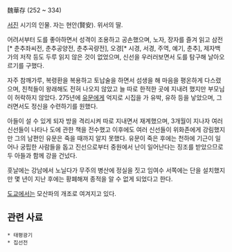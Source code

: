 魏華存
(252 ~ 334)

[[서진]] 시기의 인물. 자는 현안(賢安). 위서의 딸.

어려서부터 도를 좋아하면서 성격이 조용하고 공손했으며, 노자, 장자를 즐겨 읽고 삼전[* 춘추좌씨전, 춘추공양전, 춘추곡량전], 오경[* 시경, 서경, 주역, 예기, 춘추], 제자백가의 저작 등도 두루 읽지 않은 것이 없었으며, 신선을 우러러보면서 도를 탐구해 날아오르기를 구했다.

자주 참깨가루, 복령환을 복용하고 토납술을 하면서 섬생을 해 마음을 평온하게 다스렸으며, 친척들이 왕래해도 전혀 나오지 않았고 늘 따로 한적한 곳에 지내려 했지만 부모님이 허락하지 않았다. 275년에 [[유문]]에게 억지로 시집을 가 유박, 유하 등을 낳았으며, 그러면서도 정신을 수련하기를 원했다.

아들이 설 수 있게 되자 방을 격리시켜 따로 지내면서 재계했으며, 3개월이 지나자 여러 신선들이 나타나 도에 관한 책을 전수했고 이후에도 여러 신선들이 위화존에게 강림했지만 그의 남편인 유문은 죽을 때까지 알지 못했다. 유문이 죽은 후에는 천하에 기근이 일어나 궁핍한 사람들을 돕고 진선으로부터 중원에서 난이 일어난다는 징조를 받았으므로 두 아들과 함께 강을 건넜다.

훗날에는 강남에서 노닐다가 무주의 병산에 정실을 짓고 임여수 서쪽에는 단을 설치했지만 몇 년이 지난 후에는 황폐해져 종적을 알 수 없게 되었다고 한다.

[[도교]]에서는 모산파의 개조로 여겨지고 있다.

== 관련 사료 ==
 * 태평광기
 * 집선전
